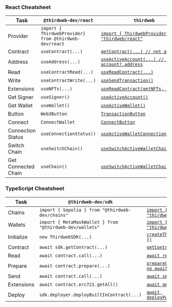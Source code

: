 ### React Cheatsheet

| Task                 | `@thirdweb-dev/react`                                 | `thirdweb`                                          |
| ---------------------| ----------------------------------------------------- | --------------------------------------------------- |
| Provider             | `import { ThirdwebProvider} from @thirdweb-dev/react` | [`import { ThirdwebProvider } from "thirdweb/react"`](/react/v5/ThirdwebProvider) |
| Contract             | `useContract(...)`                                    | [`getContract(...) // not a hook`](/references/typescript/v5/getContract)                    |
| Address              | `useAddress(...)`                                     | [`useActiveAccount(...) // account?.address`](/references/typescript/v5/useActiveAccount)         |
| Read                 | `useContractRead(...)`                                | [`useReadContract(...)`](/references/typescript/v5/useReadContract)                              |
| Write                | `useContractWrite(...)`                               | [`useSendTransaction()`](/references/typescript/v5/useSendTransaction)                             |
| Extensions           | `useNFTs(...)`                                        | [`useReadContract(getNFTs, { ... })`](/references/typescript/v5/useReadContract)                |
| Get Signer           | `useSigner()`                                         | [`useActiveAccount()`](/references/typescript/v5/useActiveAccount)                                |
| Get Wallet           | `useWallet()`                                         | [`useActiveWallet()`](/references/typescript/v5/useActiveWallet)                                 |
| Button               | `Web3Button`                                          | [`TransactionButton`](/react/v5/TransactionButton)                                 |
| Connect              | `ConnectWallet`                                       | [`ConnectButton`](/react/v5/ConnectButton)                                     |
| Connection Status    | `useConnectionStatus()`                               | [`useActiveWalletConnectionStatus()`](/references/typescript/v5/useActiveWalletConnectionStatus)                 |
| Switch Chain         | `useSwitchChain()`                                    | [`useSwitchActiveWalletChain()`](/references/typescript/v5/useSwitchActiveWalletChain)                      |
| Get Connected Chain  | `useChain()`                                          | [`useSwitchActiveWalletChain()`](/references/typescript/v5/useSwitchActiveWalletChain)                  |


### TypeScript Cheatsheet

| Task       | `@thirdweb-dev/sdk`                                      | `thirdweb`                                        |
| ---------- | -------------------------------------------------------- | ------------------------------------------------- |
| Chains     | `import { Sepolia } from "@thirdweb-dev/chains"`         | [`import { sepolia } from "thirdweb/chains"`](/typescript/v5/chain)       |
| Wallets    | `import { MetaMaskWallet } from "@thirdweb-dev/wallets"` | [`import { createWallet } from "thirdweb/wallets"`](/references/typescript/v5/createWallet) |
| Initialize | `new ThirdwebSDK(...)`                                   | [`createThirdwebClient({ ... })`](/references/typescript/v5/createThirdwebClient)                   |
| Contract   | `await sdk.getContract(...)`                             | [`getContract(...) // no await`](/references/typescript/v5/getContract)                    |
| Read       | `await contract.call(...)`                               | [`await readContract(...)`](/references/typescript/v5/readContract)                         |
| Prepare    | `await contract.prepare(...)`                            | [`prepareContractCall(...) // no await`](/references/typescript/v5/prepareContractCall)            |
| Send       | `await contract.call(...)`                               | [`await sendTransaction(...)`](/references/typescript/v5/sendTransaction)                      |
| Extensions | `await contract.erc721.getAll()`                         | [`await getNFTs(...)`](/references/typescript/v5/erc721/getNFTs)                              |
| Deploy     | `sdk.deployer.deployBuiltInContract(...)`                | [`await deployPublishedContract(...)`](/references/typescript/v5/deploy/deployPublishedContract)              |